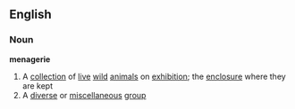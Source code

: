 ==English==
===Noun===
'''menagerie'''
#A [[collection]] of [[live]] [[wild]] [[animals]] on [[exhibition]]; the [[enclosure]] where they are kept
#A [[diverse]] or [[miscellaneous]] [[group]]